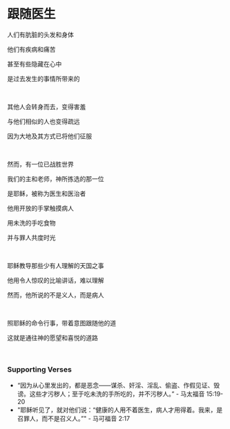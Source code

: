 # 跟随医生

人们有肮脏的头发和身体

他们有疾病和痛苦

甚至有些隐藏在心中

是过去发生的事情所带来的

<br />

其他人会转身而去，变得害羞

与他们相似的人也变得疏远

因为大地及其方式已将他们征服

<p></p>

<br />

然而，有一位已战胜世界

我们的主和老师，神所拣选的那一位

是耶稣，被称为医生和医治者

他用开放的手掌触摸病人

用未洗的手吃食物

并与罪人共度时光

<br />

耶稣教导那些少有人理解的天国之事

他用令人惊叹的比喻讲话，难以理解

然而，他所说的不是义人，而是病人

<p></p>

<br />

照耶稣的命令行事，带着意图跟随他的道

这就是通往神的愿望和喜悦的道路

<br />

### Supporting Verses

- “因为从心里发出的，都是恶念——谋杀、奸淫、淫乱、偷盗、作假见证、毁谤。这些才污秽人；至于吃未洗的手所吃的，并不污秽人。” - 马太福音 15:19-20
- "耶稣听见了，就对他们说：“健康的人用不着医生，病人才用得着。我来，是召罪人，而不是召义人。”" - 马可福音 2:17